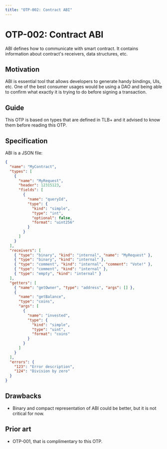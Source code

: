 ```yaml
---
title: "OTP-002: Contract ABI"
---
```


# OTP-002: Contract ABI

ABI defines how to communicate with smart contract. It contains information about contract's receivers, data structures, etc.

## Motivation

ABI is essential tool that allows developers to generate handy bindings, UIs, etc. One of the best consumer usages would be using a DAO and being able to confirm what exactly it is trying to do before signing a transaction.

## Guide

This OTP is based on types that are defined in TLB+ and it advised to know them before reading this OTP.

## Specification

ABI is a JSON file:

```json
{
  "name": "MyContract",
  "types": [
    {
      "name": "MyRequest",
      "header": 12315123,
      "fields": [
        {
          "name": "queryId",
          "type": {
            "kind": "simple",
            "type": "int",
            "optional": false,
            "format": "uint256"
          }
        }
      ]
    }
  ],
  "receivers": [
    { "type": "binary", "kind": "internal", "name": "MyRequest" },
    { "type": "binary", "kind": "internal" },
    { "type": "comment", "kind": "internal", "comment": "Vote!" },
    { "type": "comment", "kind": "internal" },
    { "type": "empty", "kind": "internal" }
  ],
  "getters": [
    { "name": "getOwner", "type": "address", "args": [] },
    {
      "name": "getBalance",
      "type": "coins",
      "args": [
        {
          "name": "invested",
          "type": {
            "kind": "simple",
            "type": "uint",
            "format": "coins"
          }
        }
      ]
    }
  ],
  "errors": {
    "123": "Error description",
    "124": "Division by zero"
  }
}
```

## Drawbacks

- Binary and compact representation of ABI could be better, but it is not critical for now.

## Prior art

- OTP-001, that is complimentary to this OTP.

